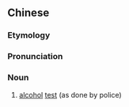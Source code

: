 {{also|酒测}}
==Chinese==
{{zh-forms|s=酒测}}

===Etymology===
{{rfe|lang=zh}}

===Pronunciation===
{{zh-pron
|m=jiǔcè
|cat=n
}}

===Noun===
{{zh-noun}}

# [[alcohol]] [[test]] (as done by police)